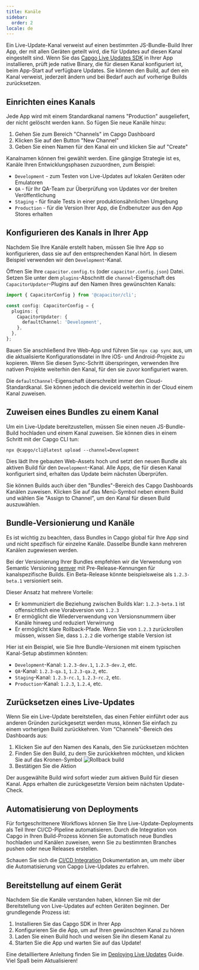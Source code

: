 ```yaml
---
title: Kanäle
sidebar:
  order: 2
locale: de
---
```



Ein Live-Update-Kanal verweist auf einen bestimmten JS-Bundle-Build Ihrer App, der mit allen Geräten geteilt wird, die für Updates auf diesen Kanal eingestellt sind. Wenn Sie das [Capgo Live Updates SDK](/docs/getting-started/quickstart/) in Ihrer App installieren, prüft jede native Binary, die für diesen Kanal konfiguriert ist, beim App-Start auf verfügbare Updates. Sie können den Build, auf den ein Kanal verweist, jederzeit ändern und bei Bedarf auch auf vorherige Builds zurücksetzen.

## Einrichten eines Kanals

Jede App wird mit einem Standardkanal namens "Production" ausgeliefert, der nicht gelöscht werden kann. So fügen Sie neue Kanäle hinzu:

1. Gehen Sie zum Bereich "Channels" im Capgo Dashboard
2. Klicken Sie auf den Button "New Channel"
3. Geben Sie einen Namen für den Kanal ein und klicken Sie auf "Create"

Kanalnamen können frei gewählt werden. Eine gängige Strategie ist es, Kanäle Ihren Entwicklungsphasen zuzuordnen, zum Beispiel:

- `Development` - zum Testen von Live-Updates auf lokalen Geräten oder Emulatoren
- `QA` - für Ihr QA-Team zur Überprüfung von Updates vor der breiten Veröffentlichung
- `Staging` - für finale Tests in einer produktionsähnlichen Umgebung
- `Production` - für die Version Ihrer App, die Endbenutzer aus den App Stores erhalten

## Konfigurieren des Kanals in Ihrer App

Nachdem Sie Ihre Kanäle erstellt haben, müssen Sie Ihre App so konfigurieren, dass sie auf den entsprechenden Kanal hört. In diesem Beispiel verwenden wir den `Development`-Kanal.

Öffnen Sie Ihre `capacitor.config.ts` (oder `capacitor.config.json`) Datei. Setzen Sie unter dem `plugins`-Abschnitt die `channel`-Eigenschaft des `CapacitorUpdater`-Plugins auf den Namen Ihres gewünschten Kanals:

```ts
import { CapacitorConfig } from '@capacitor/cli';

const config: CapacitorConfig = {
  plugins: {
    CapacitorUpdater: {
      defaultChannel: 'Development',
    },
  },
};
```

Bauen Sie anschließend Ihre Web-App und führen Sie `npx cap sync` aus, um die aktualisierte Konfigurationsdatei in Ihre iOS- und Android-Projekte zu kopieren. Wenn Sie diesen Sync-Schritt überspringen, verwenden Ihre nativen Projekte weiterhin den Kanal, für den sie zuvor konfiguriert waren.

<Aside type="caution">

Die `defaultChannel`-Eigenschaft überschreibt immer den Cloud-Standardkanal. Sie können jedoch die deviceId weiterhin in der Cloud einem Kanal zuweisen.

</Aside>

## Zuweisen eines Bundles zu einem Kanal

Um ein Live-Update bereitzustellen, müssen Sie einen neuen JS-Bundle-Build hochladen und einem Kanal zuweisen. Sie können dies in einem Schritt mit der Capgo CLI tun:

```shell
npx @capgo/cli@latest upload --channel=Development
```

Dies lädt Ihre gebauten Web-Assets hoch und setzt den neuen Bundle als aktiven Build für den `Development`-Kanal. Alle Apps, die für diesen Kanal konfiguriert sind, erhalten das Update beim nächsten Überprüfen.

Sie können Builds auch über den "Bundles"-Bereich des Capgo Dashboards Kanälen zuweisen. Klicken Sie auf das Menü-Symbol neben einem Build und wählen Sie "Assign to Channel", um den Kanal für diesen Build auszuwählen.

## Bundle-Versionierung und Kanäle

Es ist wichtig zu beachten, dass Bundles in Capgo global für Ihre App sind und nicht spezifisch für einzelne Kanäle. Dasselbe Bundle kann mehreren Kanälen zugewiesen werden.

Bei der Versionierung Ihrer Bundles empfehlen wir die Verwendung von Semantic Versioning [semver](https://semver.org/) mit Pre-Release-Kennungen für kanalspezifische Builds. Ein Beta-Release könnte beispielsweise als `1.2.3-beta.1` versioniert sein.

Dieser Ansatz hat mehrere Vorteile:

- Er kommuniziert die Beziehung zwischen Builds klar: `1.2.3-beta.1` ist offensichtlich eine Vorabversion von `1.2.3`
- Er ermöglicht die Wiederverwendung von Versionsnummern über Kanäle hinweg und reduziert Verwirrung
- Er ermöglicht klare Rollback-Pfade. Wenn Sie von `1.2.3` zurückrollen müssen, wissen Sie, dass `1.2.2` die vorherige stabile Version ist

Hier ist ein Beispiel, wie Sie Ihre Bundle-Versionen mit einem typischen Kanal-Setup abstimmen könnten:

- `Development`-Kanal: `1.2.3-dev.1`, `1.2.3-dev.2`, etc.
- `QA`-Kanal: `1.2.3-qa.1`, `1.2.3-qa.2`, etc.
- `Staging`-Kanal: `1.2.3-rc.1`, `1.2.3-rc.2`, etc.
- `Production`-Kanal: `1.2.3`, `1.2.4`, etc.

## Zurücksetzen eines Live-Updates

Wenn Sie ein Live-Update bereitstellen, das einen Fehler einführt oder aus anderen Gründen zurückgesetzt werden muss, können Sie einfach zu einem vorherigen Build zurückkehren. Vom "Channels"-Bereich des Dashboards aus:

<Steps>

1. Klicken Sie auf den Namen des Kanals, den Sie zurücksetzen möchten
2. Finden Sie den Build, zu dem Sie zurückkehren möchten, und klicken Sie auf das Kronen-Symbol
![Rollback build](/select_bundle.webp)
3. Bestätigen Sie die Aktion

</Steps>

Der ausgewählte Build wird sofort wieder zum aktiven Build für diesen Kanal. Apps erhalten die zurückgesetzte Version beim nächsten Update-Check.

## Automatisierung von Deployments

Für fortgeschrittenere Workflows können Sie Ihre Live-Update-Deployments als Teil Ihrer CI/CD-Pipeline automatisieren. Durch die Integration von Capgo in Ihren Build-Prozess können Sie automatisch neue Bundles hochladen und Kanälen zuweisen, wenn Sie zu bestimmten Branches pushen oder neue Releases erstellen.

Schauen Sie sich die [CI/CD Integration](/docs/cicd-integration/) Dokumentation an, um mehr über die Automatisierung von Capgo Live-Updates zu erfahren.

## Bereitstellung auf einem Gerät

Nachdem Sie die Kanäle verstanden haben, können Sie mit der Bereitstellung von Live-Updates auf echten Geräten beginnen. Der grundlegende Prozess ist:

1. Installieren Sie das Capgo SDK in Ihrer App
2. Konfigurieren Sie die App, um auf Ihren gewünschten Kanal zu hören
3. Laden Sie einen Build hoch und weisen Sie ihn diesem Kanal zu
4. Starten Sie die App und warten Sie auf das Update!

Eine detailliertere Anleitung finden Sie im [Deploying Live Updates](/docs/getting-started/deploy/) Guide. Viel Spaß beim Aktualisieren!